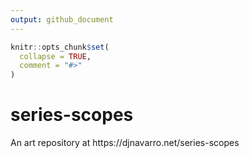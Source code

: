```yaml
---
output: github_document
---
```


<!-- README.md is generated from README.Rmd. Please edit that file -->

```r
knitr::opts_chunk$set(
  collapse = TRUE,
  comment = "#>"
)
```

# series-scopes

<!-- badges: start -->
<!-- badges: end -->

An art repository at https://djnavarro.net/series-scopes
